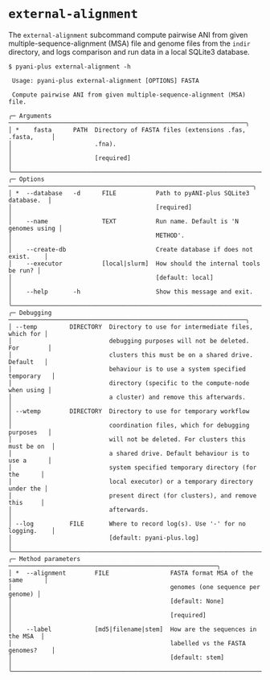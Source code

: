 # `external-alignment` {#external-alignment-subcommand .unnambered}

The `external-alignment` subcommand compute pairwise ANI from given multiple-sequence-alignment (MSA) file and genome files from the `indir` directory, and logs comparison and run data in a local SQLite3 database.


```shell
$ pyani-plus external-alignment -h
                                                                                     
 Usage: pyani-plus external-alignment [OPTIONS] FASTA                           
                                                                                
 Compute pairwise ANI from given multiple-sequence-alignment (MSA) file.        
                                                                                
╭─ Arguments ──────────────────────────────────────────────────────────────────╮
│ *    fasta      PATH  Directory of FASTA files (extensions .fas, .fasta,     │
│                       .fna).                                                 │
│                       [required]                                             │
╰──────────────────────────────────────────────────────────────────────────────╯
╭─ Options ────────────────────────────────────────────────────────────────────╮
│ *  --database   -d      FILE           Path to pyANI-plus SQLite3 database.  │
│                                        [required]                            │
│    --name               TEXT           Run name. Default is 'N genomes using │
│                                        METHOD'.                              │
│    --create-db                         Create database if does not exist.    │
│    --executor           [local|slurm]  How should the internal tools be run? │
│                                        [default: local]                      │
│    --help       -h                     Show this message and exit.           │
╰──────────────────────────────────────────────────────────────────────────────╯
╭─ Debugging ──────────────────────────────────────────────────────────────────╮
│ --temp         DIRECTORY  Directory to use for intermediate files, which for │
│                           debugging purposes will not be deleted. For        │
│                           clusters this must be on a shared drive. Default   │
│                           behaviour is to use a system specified temporary   │
│                           directory (specific to the compute-node when using │
│                           a cluster) and remove this afterwards.             │
│ --wtemp        DIRECTORY  Directory to use for temporary workflow            │
│                           coordination files, which for debugging purposes   │
│                           will not be deleted. For clusters this must be on  │
│                           a shared drive. Default behaviour is to use a      │
│                           system specified temporary directory (for the      │
│                           local executor) or a temporary directory under the │
│                           present direct (for clusters), and remove this     │
│                           afterwards.                                        │
│ --log          FILE       Where to record log(s). Use '-' for no logging.    │
│                           [default: pyani-plus.log]                          │
╰──────────────────────────────────────────────────────────────────────────────╯
╭─ Method parameters ──────────────────────────────────────────────────────────╮
│ *  --alignment        FILE                 FASTA format MSA of the same      │
│                                            genomes (one sequence per genome) │
│                                            [default: None]                   │
│                                            [required]                        │
│    --label            [md5|filename|stem]  How are the sequences in the MSA  │
│                                            labelled vs the FASTA genomes?    │
│                                            [default: stem]                   │
╰──────────────────────────────────────────────────────────────────────────────╯
```

